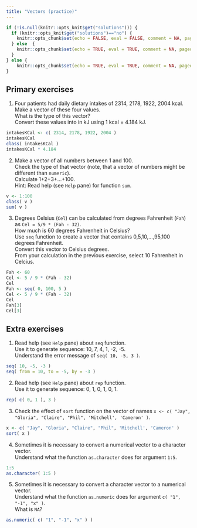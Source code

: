 ```yaml
---
title: "Vectors (practice)"
---
```


```r
if (!is.null(knitr::opts_knit$get("solutions"))) {
  if (knitr::opts_knit$get("solutions")=="no") {
    knitr::opts_chunk$set(echo = FALSE, eval = FALSE, comment = NA, paged.print=FALSE)
  } else  {
    knitr::opts_chunk$set(echo = TRUE, eval = TRUE, comment = NA, paged.print=FALSE)
  }
} else {
    knitr::opts_chunk$set(echo = TRUE, eval = TRUE, comment = NA, paged.print=FALSE)
}
```

## Primary exercises

1. Four patients had daily dietary intakes of 2314, 2178, 1922, 2004 kcal.  
Make a vector of these four values.  
What is the type of this vector?  
Convert these values into in kJ using 1 kcal = 4.184 kJ.  

```r
intakesKCal <- c( 2314, 2178, 1922, 2004 )
intakesKCal
class( intakesKCal )
intakesKCal * 4.184
```

2. Make a vector of all numbers between 1 and 100.  
Check the type of that vector (note, that a vector of numbers might be different than `numeric`).  
Calculate 1+2+3+…+100.  
Hint: Read help (see `Help` pane) for function `sum`. 

```r
v <- 1:100
class( v )
sum( v )
```

3. Degrees Celsius (`Cel`) can be calculated from degrees Fahrenheit (`Fah`) as `Cel = 5/9 * (Fah - 32)`.  
How much is 60 degrees Fahrenheit in Celsius?  
Use `seq` function to create a vector that contains 0,5,10,...,95,100 degrees Fahrenheit.  
Convert this vector to Celsius degrees.  
From your calculation in the previous exercise, select 10 Fahrenheit in Celcius.

```r
Fah <- 60
Cel <- 5 / 9 * (Fah - 32)
Cel
Fah <- seq( 0, 100, 5 )
Cel <- 5 / 9 * (Fah - 32)
Cel
Fah[3]
Cel[3]
```

## Extra exercises

1. Read help (see `Help` pane) about `seq` function.  
Use it to generate sequence: 10, 7, 4, 1, -2, -5.  
Understand the error message of `seq( 10, -5, 3 )`.

```r
seq( 10, -5, -3 )
seq( from = 10, to = -5, by = -3 )
```

2. Read help (see `Help` pane) about `rep` function.  
Use it to generate sequence: 0, 1, 0, 1, 0, 1.  

```r
rep( c( 0, 1 ), 3 )
```

3. Check the effect of `sort` function on the vector of names `x <- c( "Jay", "Gloria", "Claire", "Phil", 'Mitchell', 'Cameron' )`.

```r
x <- c( "Jay", "Gloria", "Claire", "Phil", 'Mitchell', 'Cameron' )
sort( x )
```

4. Sometimes it is necessary to convert a numerical vector to a character vector.  
Understand what the function `as.character` does for argument `1:5`.

```r
1:5
as.character( 1:5 )
```

5. Sometimes it is necessary to convert a character vector to a numerical vector.  
Understand what the function `as.numeric` does for argument `c( "1", "-1", "x" )`.  
What is `NA`?

```r
as.numeric( c( "1", "-1", "x" ) )
```

